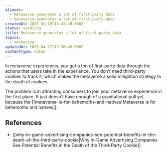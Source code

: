 ```yaml
---
aliases:
  - Metaverse generates a lot of first-party data
  - metaverse-generates-a-lot-of-first-party-data
createdAt: 2025-01-19T15:42:49.000Z
status: seedling
title: Metaverse generates a lot of first-party data
topics:
  - marketing
updatedAt: 2025-04-21T17:30:45.000Z
contentType: notes
---
```

In metaverse experiences, you get a ton of first-party data through the actions that users take in the experience. You don’t need third-party cookies to track it, which makes the metaverse a solid mitigation strategy to the death of cookies.

The problem is in attracting consumers to join your metaverse experience in the first place. It just doesn’t have enough of a gravitational pull yet, because the [[metaverse-is-for-behemoths-and-natives|Metaverse is for behemoths and natives]].

## References

- [[why-in-game-advertising-companies-see-potential-benefits-in-the-death-of-the-third-party-cookie|Why in-Game Advertising Companies See Potential Benefits in the Death of the Third-Party Cookie]]
